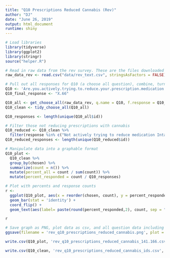 ```yaml
---
title: "Q10 Prescriptions Reduced Cannabis (Rev)"
author: "DJ"
date: "June 26, 2019"
output: html_document
runtime: shiny
---
```


```r
# Load libraries
library(tidyverse)
library(ggplot2)
library(stringr)
source("helper.R")
```

```r
# Read in raw data from the rev survey. These are the files downloaded from survey monkey saved as a .csv
raw_data_rev <- read.csv("data/rev_text.csv", stringsAsFactors = FALSE)
```

```r
# Pull out all responses for Q10 (a choose all question), combine, turn into a tidy data format for further processing then determine 'question n'
Q10 <- 'Are.you.actively.trying.to.reduce.your.prescription.medication.intake.using.cannabis..Please.select.all.that.apply.'
Q10_final_response <- "X.66"

Q10_all <- get_choose_all(raw_data_rev, q.name = Q10, f.response = Q10_final_response)
Q10_clean <- tidy_choose_all(Q10_all)

Q10_responses <- length(unique(Q10_all$id))
```

```r
# Filter those not reducing prescriptions with cannabis
Q10_reduced <- Q10_clean %>% 
  filter(response %in% c("Not actively trying to reduce medication Intake"))
Q10_reduced_responses <- length(unique(Q10_reduced$id))
```

```r
# Manipulate data into a graphable format
Q10_plot <-
  Q10_clean %>%
  group_by(chosen) %>%
  summarize(count = n()) %>%
  mutate(percent_all = count / sum(count)) %>%
  mutate(percent_responded = count / Q10_responses)
```

```r
# Plot with percents and response counts
r <- 
  ggplot(Q10_plot, aes(x = reorder(chosen, count), y = percent_responded)) +
  geom_bar(stat = 'identity') +
  coord_flip() +
  geom_text(aes(label= paste(round(percent_responded,2), count, sep = "***")))

r
```

```r
# Save graph as PNG, plot data as csv, and all question data including response IDs as csv (save question n and N at end of plot file as "_x.x")
ggsave(filename = 'rev_q10_prescriptions_reduced_cannabis.png', plot = r, device = 'png')

write.csv(Q10_plot, 'rev_q10_prescriptions_reduced_cannabis_141.166.csv', row.names = FALSE)

write.csv(Q10_clean, 'rev_q10_prescriptions_reduced_cannabis_ids.csv', row.names = FALSE)
```